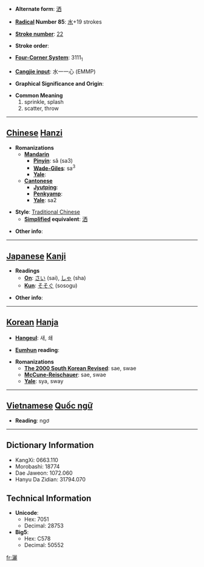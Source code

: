 * '''Alternate form''': [[洒]]

* '''[[Wiktionary:Chinese radical index| Radical]] Number 85''': [[Wiktionary:Chinese radical index 水|水]]+19 strokes

* '''[[Wiktionary:Chinese total strokes index|Stroke number]]''': [[Wiktionary:Chinese total strokes index 22|22]]

* '''Stroke order''': 

* '''[[Wiktionary:Chinese four corner index|Four-Corner System]]''': 3111<sub>1</sub>

* '''[[Wiktionary:Chinese Cangjie index|Cangjie input]]''': 水一一心 (EMMP)

* '''Graphical Significance and Origin''': 

* '''Common Meaning'''
*#sprinkle, splash
*# scatter, throw


----

== [[Chinese]] [[Hanzi]] ==

* '''Romanizations'''
** '''[[Mandarin]]'''
*** '''[[Pinyin]]''': sǎ (sa3)
*** '''[[Wade-Giles]]''': sa<sup>3</sup>
*** '''[[Yale]]''': 
** '''[[Cantonese]]'''
*** '''[[Jyutping]]''':
*** '''[[Penkyamp]]''': 
*** '''[[Yale]]''': sa2

* '''Style''': [[Traditional Chinese]] 
** '''[[Simplified Chinese|Simplified]] equivalent''': [[洒]]

* '''Other info''': 

----

== [[Japanese]] [[Kanji]] ==

* '''Readings'''
** '''[[On]]''': [[さい]] (sai), [[しゃ]] (sha)
** '''[[Kun]]''': [[そそぐ]] (sosogu)

* '''Other info''':  

----

== [[Korean]] [[Hanja]] ==

* '''[[Hangeul]]''': 새, 쇄

* '''[[Eumhun]] reading''': 

* '''Romanizations'''
** '''[[The 2000 South Korean Revised Romanization|The 2000 South Korean Revised]]''': sae, swae
** '''[[McCune-Reischauer]]''': sae, swae
** '''[[Yale]]''': sya, sway


----

== [[Vietnamese]] [[Quốc ngữ]] ==

* '''Reading''': ngơ

----

== Dictionary Information ==

* KangXi: 0663.110
* Morobashi: 18774
* Dae Jaweon: 1072.060
* Hanyu Da Zidian: 31794.070

== Technical Information ==

* '''Unicode''':
** Hex: 7051
** Decimal: 28753
* '''Big5''':
** Hex: C578
** Decimal: 50552

[[fr:灑]]